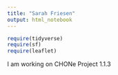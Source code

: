```yaml
---
title: "Sarah Friesen"
output: html_notebook
---
```


```r
require(tidyverse)
require(sf)
require(leaflet)
```

I am working on CHONe Project 1.1.3


